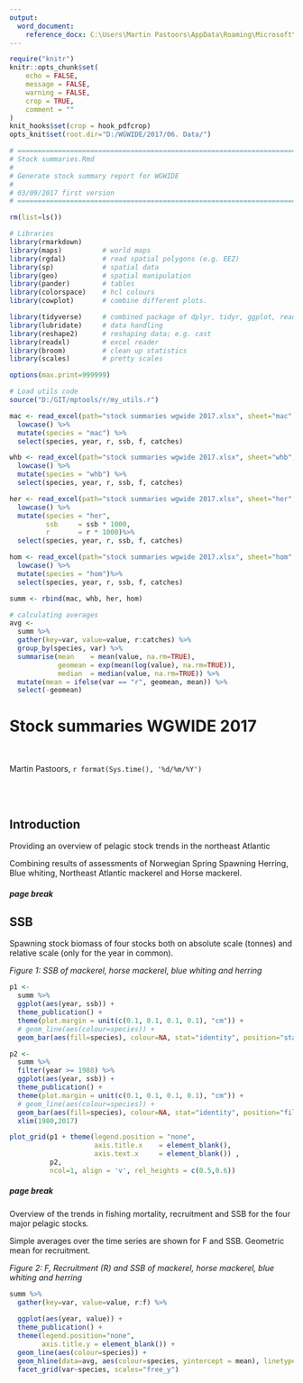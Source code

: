 ```yaml
---
output: 
  word_document:
    reference_docx: C:\Users\Martin Pastoors\AppData\Roaming\Microsoft\QuickStyles\Rmarkdown style.dotx
---
```


```r

require("knitr")
knitr::opts_chunk$set(
	echo = FALSE,
	message = FALSE,
	warning = FALSE,
	crop = TRUE,
	comment = ""
)
knit_hooks$set(crop = hook_pdfcrop)
opts_knit$set(root.dir="D:/WGWIDE/2017/06. Data/")
```


```r
# =======================================================================================
# Stock summaries.Rmd
# 
# Generate stock summary report for WGWIDE
#
# 03/09/2017 first version
# =======================================================================================

rm(list=ls())

# Libraries
library(rmarkdown)
library(maps)          # world maps
library(rgdal)         # read spatial polygons (e.g. EEZ)
library(sp)            # spatial data 
library(geo)           # spatial manipulation
library(pander)        # tables
library(colorspace)    # hcl colours
library(cowplot)       # combine different plots. 

library(tidyverse)     # combined package of dplyr, tidyr, ggplot, readr, purrr and tibble
library(lubridate)     # data handling
library(reshape2)      # reshaping data; e.g. cast
library(readxl)        # excel reader
library(broom)         # clean up statistics
library(scales)        # pretty scales

options(max.print=999999)

# Load utils code
source("D:/GIT/mptools/r/my_utils.r")

mac <- read_excel(path="stock summaries wgwide 2017.xlsx", sheet="mac", skip=2, col_names=T) %>% 
  lowcase() %>% 
  mutate(species = "mac") %>% 
  select(species, year, r, ssb, f, catches) 

whb <- read_excel(path="stock summaries wgwide 2017.xlsx", sheet="whb", skip=2, col_names=T) %>% 
  lowcase() %>% 
  mutate(species = "whb") %>% 
  select(species, year, r, ssb, f, catches) 

her <- read_excel(path="stock summaries wgwide 2017.xlsx", sheet="her", skip=2, col_names=T) %>% 
  lowcase() %>% 
  mutate(species = "her",
         ssb     = ssb * 1000,
         r       = r * 1000)%>% 
  select(species, year, r, ssb, f, catches) 

hom <- read_excel(path="stock summaries wgwide 2017.xlsx", sheet="hom", skip=2, col_names=T) %>% 
  lowcase() %>% 
  mutate(species = "hom")%>% 
  select(species, year, r, ssb, f, catches) 

summ <- rbind(mac, whb, her, hom)

# calculating averages
avg <-
  summ %>% 
  gather(key=var, value=value, r:catches) %>% 
  group_by(species, var) %>% 
  summarise(mean    = mean(value, na.rm=TRUE),
            geomean = exp(mean(log(value), na.rm=TRUE)),
            median  = median(value, na.rm=TRUE)) %>% 
  mutate(mean = ifelse(var == "r", geomean, mean)) %>% 
  select(-geomean)


```

# Stock summaries WGWIDE 2017

&nbsp;  

Martin Pastoors, `r format(Sys.time(), '%d/%m/%Y')`

&nbsp;  
&nbsp;  

## Introduction

Providing an overview of pelagic stock trends in the northeast Atlantic

Combining results of assessments of Norwegian Spring Spawning Herring, Blue whiting, Northeast Atlantic mackerel and Horse mackerel. 

##### page break

## SSB

Spawning stock biomass of four stocks both on absolute scale (tonnes) and relative scale (only for the year in common). 

_Figure 1: SSB of mackerel, horse mackerel, blue whiting and herring_

```r

p1 <-
  summ %>% 
  ggplot(aes(year, ssb)) +
  theme_publication() +
  theme(plot.margin = unit(c(0.1, 0.1, 0.1, 0.1), "cm")) +
  # geom_line(aes(colour=species)) +
  geom_bar(aes(fill=species), colour=NA, stat="identity", position="stack")

p2 <-
  summ %>% 
  filter(year >= 1988) %>% 
  ggplot(aes(year, ssb)) +
  theme_publication() +
  theme(plot.margin = unit(c(0.1, 0.1, 0.1, 0.1), "cm")) +
  # geom_line(aes(colour=species)) +
  geom_bar(aes(fill=species), colour=NA, stat="identity", position="fill") +
  xlim(1980,2017)

plot_grid(p1 + theme(legend.position = "none", 
                     axis.title.x    = element_blank(),
                     axis.text.x     = element_blank()) , 
          p2,  
          ncol=1, align = 'v', rel_heights = c(0.5,0.6))
```

##### page break

Overview of the trends in fishing mortality, recruitment and SSB for the four major pelagic stocks.

Simple averages over the time series are shown for F and SSB. Geometric mean for recruitment. 

_Figure 2: F, Recruitment (R) and SSB of mackerel, horse mackerel, blue whiting and herring_

```r

summ %>% 
  gather(key=var, value=value, r:f) %>% 
  
  ggplot(aes(year, value)) +
  theme_publication() +
  theme(legend.position="none", 
        axis.title.y = element_blank()) +
  geom_line(aes(colour=species)) +
  geom_hline(data=avg, aes(colour=species, yintercept = mean), linetype="dashed") +
  facet_grid(var~species, scales="free_y")


```


